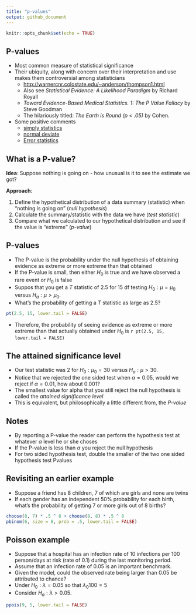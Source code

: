 ```yaml
---
title: "p-values"
output: github_document
---
```


```r
knitr::opts_chunk$set(echo = TRUE)
```

## P-values

* Most common measure of statistical significance
* Their ubiquity, along with concern over their interpretation and use
  makes them controversial among statisticians
  * [http://warnercnr.colostate.edu/~anderson/thompson1.html](http://warnercnr.colostate.edu/~anderson/thompson1.html)
  * Also see *Statistical Evidence: A Likelihood Paradigm* by Richard Royall 
  * *Toward Evidence-Based Medical Statistics. 1: The P Value Fallacy* by Steve Goodman
  * The hilariously titled: *The Earth is Round (p < .05)* by Cohen.
* Some positive comments
  * [simply statistics](http://simplystatistics.org/2012/01/06/p-values-and-hypothesis-testing-get-a-bad-rap-but-we/)
  * [normal deviate](http://normaldeviate.wordpress.com/2013/03/14/double-misunderstandings-about-p-values/)
  * [Error statistics](http://errorstatistics.com/2013/06/14/p-values-cant-be-trusted-except-when-used-to-argue-that-p-values-cant-be-trusted/)

## What is a P-value? 

__Idea__: Suppose nothing is going on - how unusual is it to see the estimate we got?

__Approach__: 

1. Define the hypothetical distribution of a data summary (statistic) when "nothing is going on" (_null hypothesis_)
2. Calculate the summary/statistic with the data we have (_test statistic_)
3. Compare what we calculated to our hypothetical distribution and see if the value is "extreme" (_p-value_)

## P-values
* The P-value is the probability under the null hypothesis of obtaining evidence as extreme or more extreme than that obtained
* If the P-value is small, then either $H_0$ is true and we have observed a rare event or $H_0$ is false
*  Suppos that you get a $T$ statistic of $2.5$ for 15 df testing $H_0:\mu = \mu_0$
versus $H_a : \mu > \mu_0$. 
  * What's the probability of getting a $T$ statistic as large as $2.5$?
```r
pt(2.5, 15, lower.tail = FALSE) 
```
* Therefore, the probability of seeing evidence as extreme or more extreme than that actually obtained under $H_0$ is `r pt(2.5, 15, lower.tail = FALSE)`

## The attained significance level
* Our test statistic was $2$ for $H_0 : \mu_0  = 30$ versus $H_a:\mu > 30$.
* Notice that we rejected the one sided test when $\alpha = 0.05$, would we reject if $\alpha = 0.01$, how about $0.001$?
* The smallest value for alpha that you still reject the null hypothesis is called the *attained significance level*
* This is equivalent, but philosophically a little different from, the *P-value*

## Notes
* By reporting a P-value the reader can perform the hypothesis
  test at whatever $\alpha$ level he or she choses
* If the P-value is less than $\alpha$ you reject the null hypothesis 
* For two sided hypothesis test, double the smaller of the two one
  sided hypothesis test Pvalues

## Revisiting an earlier example
- Suppose a friend has $8$ children, $7$ of which are girls and none are twins
- If each gender has an independent $50$% probability for each birth, what's the probability of getting $7$ or more girls out of $8$ births?
```r
choose(8, 7) * .5 ^ 8 + choose(8, 8) * .5 ^ 8 
pbinom(6, size = 8, prob = .5, lower.tail = FALSE)
```


## Poisson example
- Suppose that a hospital has an infection rate of 10 infections per 100 person/days at risk (rate of 0.1) during the last monitoring period.
- Assume that an infection rate of 0.05 is an important benchmark. 
- Given the model, could the observed rate being larger than 0.05 be attributed to chance?
- Under $H_0: \lambda = 0.05$ so that $\lambda_0 100 = 5$
- Consider $H_a: \lambda > 0.05$.

```r
ppois(9, 5, lower.tail = FALSE)
```
